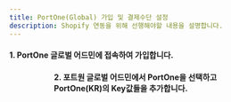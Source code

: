 ```yaml
---
title: PortOne(Global) 가입 및 결제수단 설정
description: Shopify 연동을 위해 선행해야할 내용을 설명합니다.
---
```



#### 1. PortOne 글로벌 어드민에 접속하여 가입합니다.

<Figure src="https://github.com/portone-io/developers.portone.io/assets/85064711/1132ec0d-11d8-4641-a4f5-3af2aae775f1" caption="포트원 글로벌 사이트 어드민 Register 화면" />

<Figure src="https://github.com/portone-io/developers.portone.io/assets/85064711/09024d4a-60e5-471b-b8f6-477728f4525e" caption="포트원 글로벌 가입 후 최초 로그인 화면" />

#### 2. 포트원 글로벌 어드민에서 PortOne을 선택하고 PortOne(KR)의 Key값들을 추가합니다.

<Figure src="https://github.com/portone-io/developers.portone.io/assets/85064711/53ea5d8a-ce8d-431c-b581-0e2538c8a24e" caption="포트원 글로벌 어드민 > Payment Channels > Filters: South Korea" />

<Figure src="https://github.com/portone-io/developers.portone.io/assets/85064711/a7e80801-f714-470b-a873-d26145804d03" caption="포트원(KR) 콘솔 > 결제연동 > 내 식별코드/API Keys 를 통해 key값들을 확인할 수 있습니다." />

<Figure src="https://github.com/portone-io/developers.portone.io/assets/85064711/8568a91d-794b-45c7-8bef-9f07ab5adc17" caption="포트원(Global) 콘솔로 돌아와서 포트원(KR) 의 Key값을 입력하고 Fetch MIDs를 클릭하면 등록된 PG사들의 MID값들을 불러옵니다." />

<Figure src="https://github.com/portone-io/developers.portone.io/assets/85064711/c9881db2-9ed4-4029-8eb4-72341632ae36" caption="포트원(Global) 콘솔로 돌아와서 포트원(KR) 의 Key 값을 입력하고 Fetch MIDs를 클릭하면 등록된 PG사들의 MID값들을 불러옵니다." />

<Figure src="https://github.com/portone-io/developers.portone.io/assets/85064711/99e00253-16b9-4109-88ac-92acac6b3fa0" caption="결제가 발생할 지역별로 Wallet(간편결제) Credit/Debit Cards(신용/체크카드) 등 결제수단 별 디폴트 PG사를 설정합니다." />

<Figure src="https://github.com/portone-io/developers.portone.io/assets/85064711/7f32edd1-1488-4c1f-b13b-bdbf48d73f64" caption="특정 결제수단들을 활성화(Enable) 시키거나, 동일한 결제수단을 다른 PG를 통해 설정하는 경우 디폴트로 설정(Make Default)할 수 있습니다." />

<Figure src="https://github.com/portone-io/developers.portone.io/assets/85064711/72f43b52-09d8-4618-b833-7928147807b9" />
